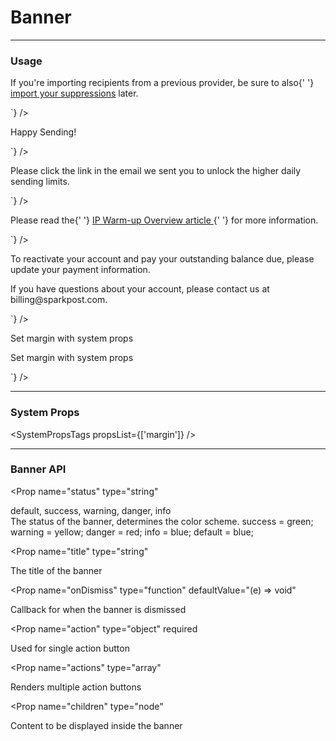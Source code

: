 
# Banner

---

### Usage

<LiveCode>
  <LiveCode.Content 
    title="Default" 
    code={`
      <Banner title="Heads up!">
        <p>
          If you're importing recipients from a previous provider, be sure to also{' '}
          <a href="https://design.sparkpost.com">import your suppressions</a> later.
        </p>
      </Banner>
    `}
  />
  <LiveCode.Content 
    title="Success" 
    code={`
      <Banner
        title="Thank you for your dedicated IP purchase"
        status="success"
      >
        <p>Happy Sending!</p>
      </Banner>
    `}
  />
  <LiveCode.Content 
    title="Info" 
    code={`
      <Banner
        status="info"
        title="Verify your email address"
        action={{
          content: 'Resend Email',
        }}
      >
        <p>Please click the link in the email we sent you to unlock the higher daily sending limits.</p>
      </Banner>
    `}
  />
  <LiveCode.Content 
    title="Warning" 
    code={`
      <Banner
        title="New IPs need to be warmed up"
        status="warning"
      >
        <p>
          Please read the{' '}
          <a
            href="https://support.sparkpost.com/customer/portal/articles/1972209-ip-warm-up-overview"
            target="_blank"
          >
            IP Warm-up Overview article
          </a>{' '}
          for more information.
        </p>
      </Banner>
    `}
  />
  <LiveCode.Content 
    title="Danger" 
    code={`
      <Banner
        title="Your account has been suspended due to a billing problem"
        status="danger"
        actions={[
          {
            content: 'Update Billing Info',
          },
          {
            content: 'Close',
            outline: true,
          },
        ]}
      >
        <p>
          To reactivate your account and pay your outstanding balance due, please update your payment
          information.
        </p>
        <p>If you have questions about your account, please contact us at billing@sparkpost.com.</p>
      </Banner>
    `}
  />
  <LiveCode.Content 
    title="System Props" 
    code={`
      <>
        <Banner title="Responsive Margin-Y" status="warning" my={['400', '600', '800', '300']}>
          <p>Set margin with system props</p>
        </Banner>
        <Banner title="Responsive Margin-X" mx={['600', '500', '900', '300']}>
          <p>Set margin with system props</p>
        </Banner>
      </>
    `}
  />
</LiveCode>

---

### System Props

<SystemPropsTags propsList={['margin']} />

---

### Banner API

<Prop
  name="status"
  type="string"
> 
  default, success, warning, danger, info <br /> The status of the banner, determines the color scheme. 
success = green; 
warning = yellow; 
danger = red; 
info = blue; 
default = blue;
</Prop>

<Prop
  name="title"
  type="string"
> 
  The title of the banner
</Prop>

<Prop
  name="onDismiss"
  type="function"
  defaultValue="(e) => void"
> 
  Callback for when the banner is dismissed
</Prop>

<Prop
  name="action"
  type="object"
  required
> 
  Used for single action button
</Prop>

<Prop
  name="actions"
  type="array"
> 
  Renders multiple action buttons
</Prop>

<Prop
  name="children"
  type="node"
> 
  Content to be displayed inside the banner
</Prop>
